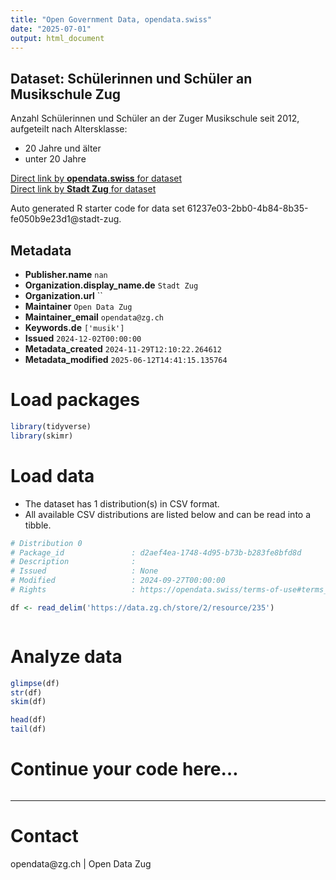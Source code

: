 ```yaml
---
title: "Open Government Data, opendata.swiss"
date: "2025-07-01"
output: html_document
---
```


## Dataset: Schülerinnen und Schüler an Musikschule Zug

Anzahl Schülerinnen und Schüler an der Zuger Musikschule seit 2012, aufgeteilt nach Altersklasse:

- 20 Jahre und älter
- unter 20 Jahre

[Direct link by **opendata.swiss** for dataset](https://opendata.swiss/de/dataset/schulerinnen-und-schuler-an-musikschule-zug)<br>
[Direct link by **Stadt Zug** for dataset](https://www.musikschulezug.ch/)

Auto generated R starter code for data set 61237e03-2bb0-4b84-8b35-fe050b9e23d1@stadt-zug.

## Metadata

- **Publisher.name** `nan`
- **Organization.display_name.de** `Stadt Zug`
- **Organization.url** ``
- **Maintainer** `Open Data Zug`
- **Maintainer_email** `opendata@zg.ch`
- **Keywords.de** `['musik']`
- **Issued** `2024-12-02T00:00:00`
- **Metadata_created** `2024-11-29T12:10:22.264612`
- **Metadata_modified** `2025-06-12T14:41:15.135764`


# Load packages

```r

library(tidyverse)
library(skimr)

```

# Load data

-   The dataset has 1 distribution(s) in CSV format.
-   All available CSV distributions are listed below and can be read into a tibble.

```r

# Distribution 0
# Package_id               : d2aef4ea-1748-4d95-b73b-b283fe8bfd8d
# Description              : 
# Issued                   : None
# Modified                 : 2024-09-27T00:00:00
# Rights                   : https://opendata.swiss/terms-of-use#terms_by

df <- read_delim('https://data.zg.ch/store/2/resource/235')



```

# Analyze data

```r

glimpse(df)
str(df)
skim(df)

head(df)
tail(df)

```

# Continue your code here...

```r

```

------------------------------------------------------------------------

# Contact

opendata@zg.ch | Open Data Zug
